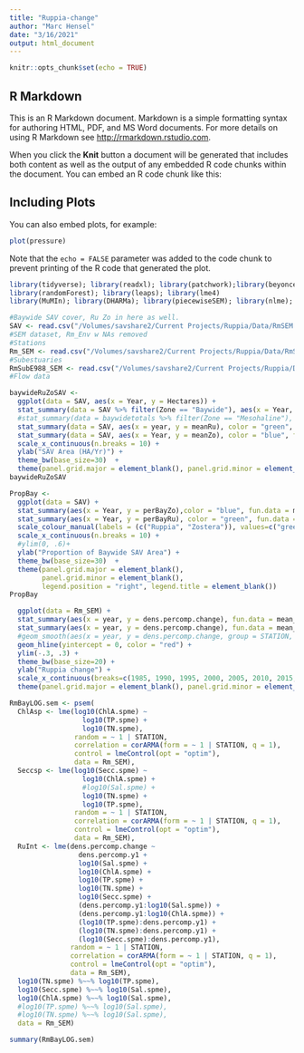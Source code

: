 ```yaml
---
title: "Ruppia-change"
author: "Marc Hensel"
date: "3/16/2021"
output: html_document
---
```


```r
knitr::opts_chunk$set(echo = TRUE)
```

## R Markdown

This is an R Markdown document. Markdown is a simple formatting syntax for authoring HTML, PDF, and MS Word documents. For more details on using R Markdown see <http://rmarkdown.rstudio.com>.

When you click the **Knit** button a document will be generated that includes both content as well as the output of any embedded R code chunks within the document. You can embed an R code chunk like this:

## Including Plots

You can also embed plots, for example:

```r
plot(pressure)
```

Note that the `echo = FALSE` parameter was added to the code chunk to prevent printing of the R code that generated the plot.
```r
library(tidyverse); library(readxl); library(patchwork);library(beyonce)
library(randomForest); library(leaps); library(lme4)
library(MuMIn); library(DHARMa); library(piecewiseSEM); library(nlme); library(semPlot)
```

```r
#Baywide SAV cover, Ru Zo in here as well. 
SAV <- read.csv("/Volumes/savshare2/Current Projects/Ruppia/Data/RmSEM datasets/BaywideSAV_RuZo.csv")
#SEM dataset, Rm_Env w NAs removed 
#Stations
Rm_SEM <- read.csv("/Volumes/savshare2/Current Projects/Ruppia/Data/RmSEM datasets/Rm_SEM.csv")
#Subestuaries
RmSubE988_SEM <- read.csv("/Volumes/savshare2/Current Projects/Ruppia/Data/RmSEM datasets/RmSubE988_SEM.csv")
#Flow data


```

```r

baywideRuZoSAV <- 
  ggplot(data = SAV, aes(x = Year, y = Hectares)) + 
  stat_summary(data = SAV %>% filter(Zone == "Baywide"), aes(x = Year, y = Hectares), color = "black", fun.data = mean_cl_normal, geom = "line", fun.args = list(mult = 1), size = 2) +
  #stat_summary(data = baywidetotals %>% filter(Zone == "Mesohaline"), aes(x = Year, y = Hectares), color = "red", fun.data = mean_cl_normal, geom = "line", fun.args = list(mult = 1), size = 1.5) +
  stat_summary(data = SAV, aes(x = year, y = meanRu), color = "green", fun.data = mean_cl_normal, geom = "line", fun.args = list(mult = 1), size = 2) +
  stat_summary(data = SAV, aes(x = Year, y = meanZo), color = "blue", fun.data = mean_cl_normal, geom = "line", fun.args = list(mult = 1), size = 1.5) +
  scale_x_continuous(n.breaks = 10) +
  ylab("SAV Area (HA/Yr)") +
  theme_bw(base_size=30)  +
  theme(panel.grid.major = element_blank(), panel.grid.minor = element_blank(), legend.position = "right", legend.title = element_blank())
baywideRuZoSAV
```

```r

PropBay <- 
  ggplot(data = SAV) + 
  stat_summary(aes(x = Year, y = perBayZo),color = "blue", fun.data = mean_cl_normal, geom = "line", fun.args = list(mult = 1), size = 2) +
  stat_summary(aes(x = Year, y = perBayRu), color = "green", fun.data = mean_cl_normal, geom = "line", fun.args = list(mult = 1), size = 2)+
  scale_colour_manual(labels = (c("Ruppia", "Zostera")), values=c("green", "blue")) +
  scale_x_continuous(n.breaks = 10) + 
  #ylim(0, .6)+
  ylab("Proportion of Baywide SAV Area") +
  theme_bw(base_size=30)  +
  theme(panel.grid.major = element_blank(),
        panel.grid.minor = element_blank(), 
        legend.position = "right", legend.title = element_blank())
PropBay
```


```r
  ggplot(data = Rm_SEM) + 
  stat_summary(aes(x = year, y = dens.percomp.change), fun.data = mean_cl_normal, geom = "pointrange", fun.args = list(mult = 1), size = .9, color = "black") +
  stat_summary(aes(x = year, y = dens.percomp.change), fun.data = mean_se, geom = "line", fun.args = list(mult = 1), size = 1.5, color = "black") +
  #geom_smooth(aes(x = year, y = dens.percomp.change, group = STATION, color = STATION), method = "lm", alpha = 0.5, size = .5) +
  geom_hline(yintercept = 0, color = "red") +
  ylim(-.3, .3) +
  theme_bw(base_size=20) + 
  ylab("Ruppia change") + 
  scale_x_continuous(breaks=c(1985, 1990, 1995, 2000, 2005, 2010, 2015, 2020)) +
  theme(panel.grid.major = element_blank(), panel.grid.minor = element_blank(), legend.position = "")
```

```r

RmBayLOG.sem <- psem(
  ChlAsp <- lme(log10(ChlA.spme) ~
                  log10(TP.spme) +
                  log10(TN.spme),
                random = ~ 1 | STATION,
                correlation = corARMA(form = ~ 1 | STATION, q = 1),
                control = lmeControl(opt = "optim"),
                data = Rm_SEM),
  Seccsp <- lme(log10(Secc.spme) ~
                  log10(ChlA.spme) +
                  #log10(Sal.spme) +
                  log10(TN.spme) +
                  log10(TP.spme),
                random = ~ 1 | STATION,
                correlation = corARMA(form = ~ 1 | STATION, q = 1),
                control = lmeControl(opt = "optim"),
                data = Rm_SEM),
  RuInt <- lme(dens.percomp.change ~
                 dens.percomp.y1 +
                 log10(Sal.spme) + 
                 log10(ChlA.spme) + 
                 log10(TP.spme) +
                 log10(TN.spme) + 
                 log10(Secc.spme) +
                 (dens.percomp.y1:log10(Sal.spme)) + 
                 (dens.percomp.y1:log10(ChlA.spme)) + 
                 (log10(TP.spme):dens.percomp.y1) +
                 (log10(TN.spme):dens.percomp.y1) +
                 (log10(Secc.spme):dens.percomp.y1),
               random = ~ 1 | STATION,
               correlation = corARMA(form = ~ 1 | STATION, q = 1),
               control = lmeControl(opt = "optim"),
               data = Rm_SEM),
  log10(TN.spme) %~~% log10(TP.spme),
  log10(Secc.spme) %~~% log10(Sal.spme),
  log10(ChlA.spme) %~~% log10(Sal.spme),
  #log10(TP.spme) %~~% log10(Sal.spme),
  #log10(TN.spme) %~~% log10(Sal.spme),
  data = Rm_SEM)

summary(RmBayLOG.sem)

```

